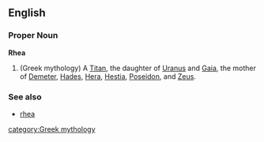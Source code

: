 ==English==
===Proper Noun===
'''Rhea'''
#(Greek mythology) A [[Titan]], the daughter of [[Uranus]] and [[Gaia]], the mother of [[Demeter]], [[Hades]], [[Hera]], [[Hestia]], [[Poseidon]], and [[Zeus]].

===See also===
*[[rhea]]

[[category:Greek mythology]]